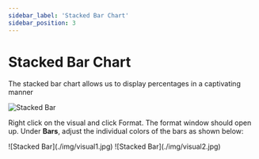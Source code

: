 ```yaml
---
sidebar_label: 'Stacked Bar Chart'
sidebar_position: 3
---
```


# Stacked Bar Chart

The stacked bar chart allows us to display percentages in a captivating manner

![Stacked Bar](./img/stackedbar.jpg)

Right click on the visual and click Format. The format window should open up. Under **Bars**, adjust the individual colors of the bars as shown below:

<div class="container">
    <div class="row">
    ![Stacked Bar](./img/visual1.jpg)
    ![Stacked Bar](./img/visual2.jpg)
  </div>
</div>
